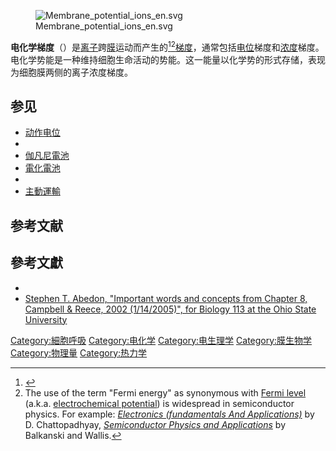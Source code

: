 [[File:Membrane_potential_ions_en.svg|thumb]]

'''电化学梯度'''（{{lang-en|electrochemical gradient}}）是[[离子|离子]]跨[[膜|膜]]运动而产生的{{le|電化學電位|Electrochemical potential|-{zh-cn:电化学势能;zh-tw:電化學電位;}-}}<ref name="naer287065">{{cite web|url=http://terms.naer.edu.tw/detail/287065/|title=electrochemical potential|accessdate=2017-01-04|publisher=國家教育研究院|archive-date=2017-01-04|archive-url=https://web.archive.org/web/20170104234619/http://terms.naer.edu.tw/detail/287065/|dead-url=yes}}</ref><ref>The use of the term "Fermi energy" as synonymous with [[Fermi_level|Fermi level]] (a.k.a. [[electrochemical_potential|electrochemical potential]]) is widespread in semiconductor physics. For example: [https://books.google.com/books?id=n0rf9_2ckeYC&pg=PA49 ''Electronics (fundamentals And Applications)''] {{Wayback|url=https://books.google.com/books?id=n0rf9_2ckeYC&pg=PA49 |date=20190502103822 }} by D. Chattopadhyay, [https://books.google.com/books?id=lmg13dHPKg8C&pg=PA113 ''Semiconductor Physics and Applications''] {{Wayback|url=https://books.google.com/books?id=lmg13dHPKg8C&pg=PA113 |date=20190502094759 }} by Balkanski and Wallis.</ref>[[梯度|梯度]]，通常包括[[電勢|电位]]梯度和[[浓度|浓度]]梯度。电化学势能是一种维持细胞生命活动的势能。这一能量以化学势的形式存储，表现为细胞膜两侧的离子浓度梯度。

<!--The difference of electrochemical potentials can be interpreted as a type of [[势能|potential energy]] available for work in a cell. The energy is stored in the form of [[化学势|chemical potential]], which accounts for an ion's ''concentration gradient'' across a [[细胞膜|细胞膜]], and [[电势能|电势能]], which accounts for an ion's tendency to move under influence of the transmembrane potential.-->

== 参见 ==
* [[动作电位|动作电位]]
* {{link-en|电扩散|Electrodiffusion}}
* [[伽凡尼電池|伽凡尼電池]]
* [[電化電池|電化電池]]
* {{link-en|离子交换膜|Proton exchange membrane}}
*[[主動運輸|主動運輸]]

== 参考文献 ==
{{reflist}}

==參考文獻==
{{refbegin}}
* {{Cite book|author = Campbell & Reece|title = Biology|publisher = Pearson Benjamin Cummings|year = 2005|isbn = 0-8053-7146-X}}
* [https://web.archive.org/web/20051029161309/http://www.mansfield.ohio-state.edu/~sabedon/campbl08.htm Stephen T. Abedon, "Important words and concepts from Chapter 8, Campbell & Reece, 2002 (1/14/2005)", for Biology 113 at the Ohio State University]
{{refend}}

[[Category:細胞呼吸|Category:細胞呼吸]]
[[Category:电化学|Category:电化学]]
[[Category:电生理学|Category:电生理学]]
[[Category:膜生物学|Category:膜生物学]]
[[Category:物理量|Category:物理量]]
[[Category:热力学|Category:热力学]]